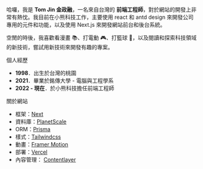 哈囉，我是 **Tom Jin 金政融**，一名來自台灣的 **前端工程師**，對於網站的開發上非常有熱忱。我目前在小熊科技工作，主要使用 react 和 antd design 來開發公司專用的元件和功能，以及使用 Next.js 來開發網站前台和後台系統。

空閒的時後，我喜歡看漫畫 📚、打電動 🎮、打籃球 🏀，以及閱讀和探索科技領域的新技術，嘗試用新技術來開發有趣的專案。

<Heading className='mb-4' hasUnderline>個人經歷</Heading>
- **1998**．出生於台灣的桃園
- **2021**．畢業於銘傳大學 - 電腦與工程學系
- **2022 - 現在**．於小熊科技擔任前端工程師

<Heading className='mb-4' hasUnderline>關於網站</Heading>
- 框架：[Next](https://nextjs.org/)
- 資料庫：[PlanetScale](https://planetscale.com/)
- ORM：[Prisma](https://www.prisma.io/)
- 樣式：[Tailwindcss](https://tailwindcss.com/)
- 動畫：[Framer Motion](https://www.framer.com/motion/)
- 部署：[Vercel](https://vercel.com/)
- 內容管理： [Contentlayer](https://www.contentlayer.dev/)
